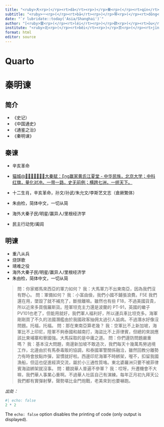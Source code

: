 ```yaml
---
title: "<ruby>大<rp>(</rp><rt>dà</rt><rp>)</rp>秦<rp>(</rp><rt>qín</rt><rp>)</rp>赋<rp>(</rp><rt>fù</rt><rp>)</rp></ruby> - <ruby>秦<rp>(</rp><rt>qín</rt><rp>)</rp>谏<rp>(</rp><rt>fù</rt><rp>)</rp></ruby>"
subtitle: "<ruby>一<rp>(</rp><rt>bā</rt><rp>)</rp>带<rp>(</rp><rt>dōng</rt><rp>)</rp>一<rp>(</rp><rt>xīn</rt><rp>)</rp>路<rp>(</rp><rt>cūn</rt><rp>)</rp></ruby>"
date: "`r lubridate::today('Asia/Shanghai')`"
author: "[<ruby>雷<rp>(</rp><rt>léi</rt><rp>)</rp>欧<rp>(</rp><rt>ōu</rt><rp>)</rp></ruby> ∪ <ruby>瑞<rp>(</rp><rt>ruì</rt><rp>)</rp>欧<rp>(</rp><rt>ōu</rt><rp>)</rp></ruby>，<ruby>黄<rp>(</rp><rt>huáng</rt><rp>)</rp>联<rp>(</rp><rt>lián</rt><rp>)</rp>富<rp>(</rp><rt>fù</rt><rp>)</rp></ruby>](https://englianhu.wordpress.com.com) <img src='文艺坊图库/大秦赋 - 北京大学.png' height='20'> <img src='文艺坊图库/赢家ξng黄氏江夏堂 - 量化对冲.png' height='20'>®"
institute: "<ruby>北<rp>(</rp><rt>běi</rt><rp>)</rp>京<rp>(</rp><rt>jīng</rt><rp>)</rp>大<rp>(</rp><rt>dà</rt><rp>)</rp>学<rp>(</rp><rt>xué</rt><rp>)</rp></ruby>"
format: html
editor: source
---
```


# Quarto



# 秦明谏

## 简介

- 《史记）
- 《中国通史》
- 《通鉴之治》
- 《秦明谏》

## 秦谏

- 辛亥革命
- [猫城@🚩🔆🏹🌟👊🚀🦔大秦赋：ξng赢家黄氏江夏堂 - 中华民族，北京大学；中科红旗，量化对冲。一带一路，史无前例；横跨七洲，一统天下。](https://github.com/englianhu/library/issues/3)

- 十二生肖，辛亥革命，孙文/孙武/朱允文/李斯艺文志（倉厥繁体）
- 朱由检，简体中文，一切从简
- 海外大秦子民/明星/赢异人/里根经济学
- 民主行动党/阖闾

## 明谏

- 重八从兵
- 烧饼歌
- 靖难之役
- 海外大秦子民/明星/赢异人/里根经济学
- 朱由检，简体中文，一切从简

> 問：你家鄉馬來西亞的軍力如何？
我：大馬軍力不出東南亞，因為我們沒有野心。
問：軍備如何？
我：小富由儉，我們小國不鋪張浪費。F5E 我們還在用，墜毀了就不補充了，斷捨離嘛。雖然也有些 F18，不過美國貨貴，所以近來多買俄羅斯貨。陸軍坦克主力還是波蘭的 PT-91，英國的蠍子 PV101也老了，但能用就好，我們軍人福利好，所以運兵車比坦克多。海軍剛剛買了不久的法國潛艦由於我國政客抽佣太過引人詬病。不過潛水好像沒問題。托福，托福。
問：那在東南亞算老幾？
我：空軍比不上新加坡，海軍比不上印尼，陸軍不夠泰國和越南打，海盜比不上菲律賓，但總的來說應該比柬埔寨和寮國強。大馬採取的是中庸之道。
問：你們邊防問題嚴重嗎？
我：基本沒大問題，南邊新加坡不敢造次，我們每天十幾萬馬勞過境工作，北邊由於有馬泰毒販的協調，和泰國軍警關係融洽，雖然回教分離勢力有時會放點炸彈，習慣就好啦。西邊印尼海軍不時綁架，喔不，扣留我國漁船，但這也促進經濟交流，屬於小三通性質咯。東北婆羅洲只要不被菲律賓海盜綁架就沒事。
問：聽說華人普遍不參軍？
我：哎呀，升遷機會不大嘛，我們華人事業心重啊。不過華人社區自己有演練。每年正月初九拜天公我們都有實彈射擊，聲勢堪比金門炮戰，老美來到也要嚇跑。

*出处：[]()*

```r
#| echo: false
2 * 2
```

The `echo: false` option disables the printing of code (only output is displayed).
